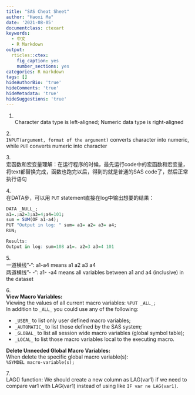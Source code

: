 ```yaml
---
title: "SAS Cheat Sheet"
author: "Haoxi Ma"
date: '2021-08-05'
documentclass: ctexart
keywords:
  - 中文
  - R Markdown
output:
  rticles::ctex:
    fig_caption: yes
    number_sections: yes
categories: R markdown
tags: []
hideAuthorBio: 'true'
hideComments: 'true'
hideMetadata: 'true'
hideSuggestions: 'true'
---
```


1. <br>
Character data type is left-aligned; Numeric data type is right-aligned

2.<br>
`INPUT(argument, format of the argument)` converts character into numeric, while `PUT` converts numeric into character

3.<br>
宏函数和宏变量理解：在运行程序的时候，最先运行code中的宏函数和宏变量，将text都替换完成，函数也跑完以后，得到的就是普通的SAS code了，然后正常执行语句

4.<br>
在DATA步，可以用 `PUT` statement直接在log中输出想要的结果：
```r
DATA _NULL_;
a1=.;a2=3;a3=4;a4=101;
sum = SUM(OF a1-a4);
PUT "Output in log: " sum= a1= a2= a3= a4;
RUN;

Results:
Output in log: sum=108 a1=. a2=3 a3=4 101
```

5.<br>
一道横线"-": a1-a4 means a1 a2 a3 a4<br>
两道横线"- -": a1- -a4 means all variables between a1 and a4 (inclusive) in the dataset

6.<br>
**View Macro Variables:**<br>
Viewing the values of all current macro variables: `%PUT _ALL_;`<br>
In addition to `_ALL_` you could use any of the following:<br>

* `_USER_` to list only user defined macro variables;
* `_AUTOMATIC_` to list those defined by the SAS system;
* `_GLOBAL_` to list all session wide macro variables (global symbol table);
* `_LOCAL_` to list those macro variables local to the executing macro.

**Delete Unneeded Global Macro Variables:**<br>
When delete the specific global macro variable(s): <br>
`%SYMDEL macro-variable(s);`<br>

7.<br>
LAG() function: We should create a new column as LAG(var1) if we need to compare var1 with LAG(var1) instead of using like `IF var ne LAG(var1)`.














